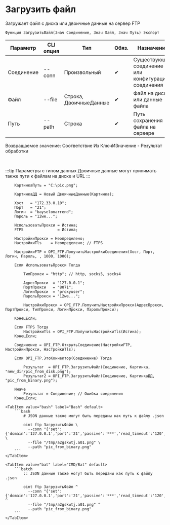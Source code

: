 ﻿---
sidebar_position: 1
description: Загрузить файл и другие функции для работы с FTP в Открытом пакете интеграций - бесплатной open-source библиотеке интеграций для 1С:Предприятие 8, OneScript и CLI
keywords: [1C, 1С, 1С:Предприятие, 1С:Предприятие 8.3, API, Интеграция, Сервисы, Обмен, OneScript, CLI, FTP]
---


# Загрузить файл
 Загружает файл с диска или двоичные данные на сервер FTP



`Функция ЗагрузитьФайл(Знач Соединение, Знач Файл, Знач Путь) Экспорт`

  | Параметр | CLI опция | Тип | Обяз. | Назначение |
  |-|-|-|-|-|
  | Соединение | --conn | Произвольный | &#x2714; | Существующее соединение или конфигурация соединения |
  | Файл | --file | Строка, ДвоичныеДанные | &#x2714; | Файл на диске или данные файла |
  | Путь | --path | Строка | &#x2714; | Путь сохранения файла на сервере |

  
  Возвращаемое значение:   Соответствие Из КлючИЗначение - Результат обработки

<br/>

:::tip
Параметры с типом данных Двоичные данные могут принимать также пути к файлам на диске и URL
:::
<br/>



```bsl title="Пример использования для 1С:Предприятие/OneScript"
    КартинкаПуть = "C:\pic.png";

    КартинкаДД = Новый ДвоичныеДанные(Картинка);

    Хост   = "172.33.0.10";
    Порт   = "21";
    Логин  = "bayselonarrend";
    Пароль = "12we...";

    ИспользоватьПрокси = Истина;
    FTPS               = Истина;

    НастройкиПрокси = Неопределено;
    НастройкиTls    = Неопределено; // FTPS

    НастройкиFTP = OPI_FTP.ПолучитьНастройкиСоединения(Хост, Порт, Логин, Пароль, , 1000, 1000);

    Если ИспользоватьПрокси Тогда

        ТипПрокси = "http"; // http, socks5, socks4

        АдресПрокси  = "127.0.0.1";
        ПортПрокси   = "8071";
        ЛогинПрокси  = "proxyuser";
        ПарольПрокси = "12we...";

        НастройкиПрокси = OPI_FTP.ПолучитьНастройкиПрокси(АдресПрокси, ПортПрокси, ТипПрокси, ЛогинПрокси, ПарольПрокси);

    КонецЕсли;

    Если FTPS Тогда
        НастройкиTls = OPI_FTP.ПолучитьНастройкиTls(Истина);
    КонецЕсли;

    Соединение = OPI_FTP.ОткрытьСоединение(НастройкиFTP, НастройкиПрокси, НастройкиTls);

    Если OPI_FTP.ЭтоКоннектор(Соединение) Тогда

        Результат  = OPI_FTP.ЗагрузитьФайл(Соединение, Картинка, "new_dir/pic_from_disk.png");
        Результат2 = OPI_FTP.ЗагрузитьФайл(Соединение, КартинкаДД, "pic_from_binary.png");

    Иначе
        Результат = Соединение; // Ошибка соединения
    КонецЕсли;
```
    

 <Tabs>
  
    <TabItem value="bash" label="Bash" default>
        ```bash
            # JSON данные также могут быть переданы как путь к файлу .json
            
            oint ftp ЗагрузитьФайл \
              --conn "{'set':{'domain':'127.0.0.1','port':'21','passive':'***','read_timeout':'120','write_timeout':'120','advanced_resolve':'True','login':'bayselonarrend','password':'***'}}" \
              --file "/tmp/a2gskwtj.a01.png" \
              --path "pic_from_binary.png"
        ```
    </TabItem>
  
    <TabItem value="bat" label="CMD/Bat" default>
        ```batch
            :: JSON данные также могут быть переданы как путь к файлу .json
            
            oint ftp ЗагрузитьФайл ^
              --conn "{'set':{'domain':'127.0.0.1','port':'21','passive':'***','read_timeout':'120','write_timeout':'120','advanced_resolve':'True','login':'bayselonarrend','password':'***'}}" ^
              --file "/tmp/a2gskwtj.a01.png" ^
              --path "pic_from_binary.png"
        ```
    </TabItem>
</Tabs>



